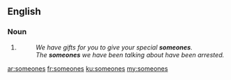 {{also|someone's}}
==English==

===Noun===
{{head|en|noun plural form}}

# {{plural of|someone|lang=en}}
#: ''We have gifts for you to give your special '''someones'''.''
#: ''The '''someones''' we have been talking about have been arrested.''

[[ar:someones]]
[[fr:someones]]
[[ku:someones]]
[[my:someones]]